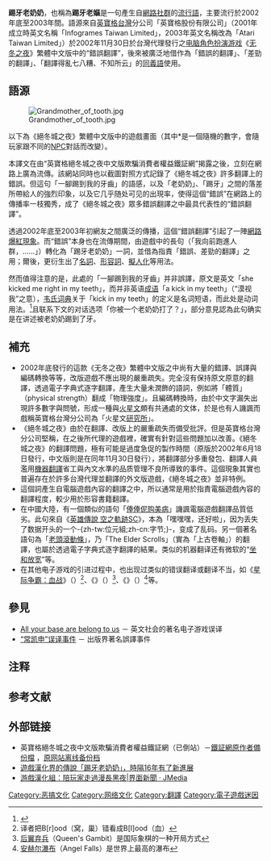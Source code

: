 {{original research|time=2018-09-10T08:32:58+00:00}}
{{noteTA
| G1=Games
}}
'''踢牙老奶奶'''，也稱為'''踢牙老嫗'''是一句產生自[[網路社群|網路社群]]的[[流行語|流行語]]，主要流行於2002年底至2003年間。語源來自[[英寶格|英寶格]][[台灣|台灣]]分公司「英寶格股份有限公司」（2001年成立時英文名稱「Infogrames Taiwan Limited」，2003年英文名稱改為「Atari Taiwan Limited」）於2002年11月30日於台灣代理發行之[[電子角色扮演遊戲|电脑角色扮演游戏]]《[[无冬之夜|无冬之夜]]》繁體中文版中的“錯誤翻譯”，後來被廣泛地借作為「錯誤的翻譯」、「差勁的翻譯」、「翻譯得亂七八糟、不知所云」的[[同義語|同義語]]使用。

== 語源 ==
[[File:Grandmother_of_tooth.jpg|thumb]]

以下為《絕冬城之夜》繁體中文版中的遊戲畫面（其中*是一個隨機的數字，會隨玩家跟不同的[[NPC|NPC]]對話而改變）。

{{cquote|我向前跑進人群，大叫要他們停手，*但…我在泥巴裡摔倒。我抬頭看到一位老奶奶慈祥的臉。我抓住她的手…但她竟然一腳踢到我的牙齒。}}

本譯文在由“英寶格絕冬城之夜中文版欺騙消費者權益鐵証網”揭露之後，立刻在網路上廣為流傳。該網站同時也以截圖對照方式記錄了《絕冬城之夜》許多翻譯上的錯誤。但這句「一腳踢到我的牙齒」的語感，以及「老奶奶」、「踢牙」之間的落差所帶給人的強烈印象，以及它几乎随处可见的出現率，使得這個“錯誤”在網路上的傳播率一枝獨秀，成了《絕冬城之夜》眾多錯誤翻譯之中最具代表性的“錯誤翻譯”。

透過2002年底至2003年初網友之間廣泛的傳播，這個“錯誤翻譯”引起了一陣[[網路爆紅現象|網路爆紅現象]]。而“錯誤”本身也在流傳期間，由遊戲中的長句（「我向前跑進人群，……」）轉化為「踢牙老奶奶」一詞，並借為指責「錯誤、差勁的翻譯」之用；爾後，更衍生出了[[名詞|名詞]]、[[形容詞|形容詞]]、[[擬人化|擬人化]]等用法。

然而值得注意的是，此處的「一腳踢到我的牙齒」并非誤譯，原文是英文「she kicked me right in my teeth」，而并非英语[[成语|成语]]「a kick in my teeth」（“漠视我”之意），[[韦氏词典|韦氏词典]]关于「kick in my teeth」的定义是名词短语，而此处是动词用法。<ref>{{Cite web|title=Definition of A KICK IN THE TEETH|url=https://www.merriam-webster.com/dictionary/a+kick+in+the+teeth|work=www.merriam-webster.com|accessdate=2019-03-04|language=en}}</ref>且联系下文的对话选项「你被一个老奶奶打了？」，部分意見認為此句确实是在讲述被老奶奶踢到了牙。

== 補充 ==
* 2002年底發行的這款《无冬之夜》繁體中文版之中尚有大量的錯譯、誤譯與編碼轉換等等，改版遊戲不應出現的嚴重疏失。完全沒有保持原文原意的翻譯，透過電子字典式逐字翻譯，產生大量未潤飾的語詞，例如將「體質」（physical strength）翻成「物理強度」。且編碼轉換時，由於中文字漏失出現許多數字與問號，形成一種與[[火星文|火星文]]頗有共通處的文体，於是也有人譏諷而戲稱英寶格台灣分公司為「火星文[[研究所|研究所]]」。
* 《絕冬城之夜》由於在翻譯、改版上的嚴重疏失而備受批評。但是英寶格台灣分公司堅稱，在之後所代理的遊戲裡，確實有針對這些問題加以改善。《絕冬城之夜》的翻譯問題，極有可能是過度急促的製作時間（原版於2002年6月18日發行，中文版則是在同年11月30日發行），將翻譯部分多重發包、翻譯人員濫用[[機器翻譯|機器翻譯]]省工與內文水準的品质管理不良所導致的事件。這個現象其實也普遍存在於許多台灣代理並翻譯的外文版遊戲，《絕冬城之夜》並非特例。
* 這個詞產生自電腦遊戲內容的翻譯之中，所以通常是用於指責電腦遊戲內容的翻譯程度，較少用於形容書籍翻譯。
* 在中國大陸，有一個類似的語句「[[俸俸伲购美病|俸俸伲购美病]]」譏諷電腦遊戲翻譯品質低劣。此句來自《[[英雄傳說VI_空之軌跡|英雄傳說 空之軌跡SC]]》，本為「嘿嘿嘿，还好啦」，因为丢失了数据开头的一个-{zh-tw:位元組;zh-cn:字节;}-，变成了乱码。另一個著名語句為「[[老頭滾動條|老頭滾動條]]」，乃「The Elder Scrolls」（實為「上古卷軸」）的翻譯，也屬於透過電子字典式逐字翻譯的結果。类似的机器翻译还有微软的“[[坐和放宽|坐和放宽]]”等。
* 在其他电子游戏的引进过程中，也出现过类似的错误翻译或翻译不当，如《[[星际争霸：母巢之战|星际争霸：血战]]》（{{lang|en|StarCraft: Brood War}}）<ref group="注">译者把B[r]ood（窝，巢）错看成B[l]ood（血）</ref>、《{{le|武装突袭：后翼弃兵|ARMA: Queen's Gambit|武装突袭：女王的开场白}}》（{{lang|en|ARMA: Queen's Gambit}}）<ref group="注">[[后翼弃兵|后翼弃兵]]（Queen's Gambit）是国际象棋的一种开局方式</ref>、《{{le|三角洲特种部队：安赫尔瀑布|Delta Force: Angel Falls|三角洲特种部队：天使坠落}}》（{{lang|en|Delta Force: Angel Falls}}）<ref group="注">[[安赫尔瀑布|安赫尔瀑布]]（Angel Falls）是世界上最高的瀑布</ref>等。

== 參見 ==
* [[All_your_base_are_belong_to_us|All your base are belong to us]] － 英文社会的著名电子游戏误译
* [[“常凯申”误译事件|“常凯申”误译事件]] － 出版界著名誤譯事件
== 注释 ==
<references group="注" />

==参考文献==
{{reflist}}

== 外部链接 ==
* 英寶格絕冬城之夜中文版欺騙消費者權益鐵証網（已倒站）－[https://plus.google.com/photos/101734958460163717603/albums/5322213329568360273 鐵証網原作者備份檔] {{Wayback|url=https://plus.google.com/photos/101734958460163717603/albums/5322213329568360273 |date=20190210074546 }}，[http://trow.cc/forum/index.php?automodule=downloads&showfile=15 原网站离线备份档]
*[https://www.yystv.cn/p/3905 遊戲漢化界的傳說「踢牙老奶奶」，時隔16年有了新進展] {{Wayback|url=https://www.yystv.cn/p/3905 |date=20191224085104 }}
*[https://www.jiemian.com/article/6339768.html 游戲漢化組：陪玩家走過漫長黑夜|界面新聞 · JMedia] {{Wayback|url=https://www.jiemian.com/article/6339768.html |date=20210718061129 }}

[[Category:恶搞文化|Category:恶搞文化]]
[[Category:网络文化|Category:网络文化]]
[[Category:翻譯|Category:翻譯]]
[[Category:電子遊戲迷因|Category:電子遊戲迷因]]